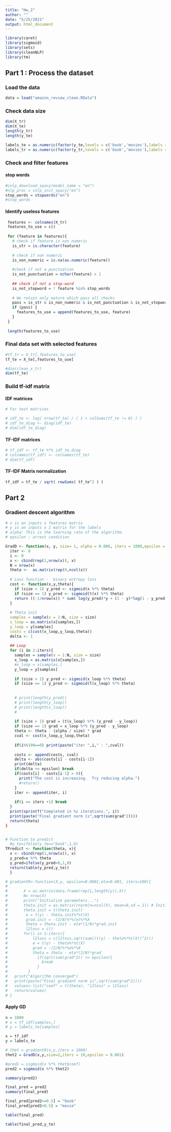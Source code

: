 ```yaml
---
title: "Hw_2"
author: ""
date: "5/25/2021"
output: html_document
---
```


```r
library(caret)
library(sigmoid)
library(sets)
library(cleanNLP)
library(tm)
```

## Part 1 : Process the dataset

### Load the data 
```r
data = load("amazon_review_clean.RData")
```

### Check data size 
```r
dim(X_tr)
dim(X_te)
length(y_tr)
length(y_te)
```

```r
labels_te = as.numeric(factor(y_te,levels = c('book','movies'),labels = c(0,1)))
labels_tr = as.numeric(factor(y_tr,levels = c('book','movies'),labels = c(0,1)))

```

### Check and filter features 
#### stop words
```r

#cnlp_download_spacy(model_name = "en")
#nlp_proc = cnlp_init_spacy("en")
stop_words = stopwords("en")
#stop_words

```

#### Identify useless features 
```r

 features <- colnames(X_tr)
 features_to_use = c()
 
 for (feature in features){
   # check if feature is non numeric 
   is_str = is.character(feature)  
   
   # check if non numeric 
   is_non_numeric = is.na(as.numeric(feature))
   
   #check if not a punctuation
   is_not_punctuation = nchar(feature) > 1
   
   ## check if not a stop-word
   is_not_stopword = ! feature %in% stop_words
   
   # We retain only eature which pass all checks
   pass = is_str & is_non_numeric & is_not_punctuation & is_not_stopword
   if (pass) {
     features_to_use = append(features_to_use, feature)
   }
 }
 
 length(features_to_use)
```


### Final data set with  selected features 

```r
#tf_tr = X_tr[,features_to_use]
tf_te = X_te[,features_to_use]
```

```r
#dim(clean_x_tr)
dim(tf_te)
```

### Build tf-idf matrix 

#### IDF matrices
```r
# For test matrices

# idf_te <- log( nrow(tf_te) / ( 1 + colSums(tf_te != 0) ) )
# idf_te_diag <- diag(idf_te)
# dim(idf_te_diag)

```

#### TF-IDF matrices

```r
# tf_idf <- tf_te %*% idf_te_diag
# colnames(tf_idf) <- colnames(tf_te)
# dim(tf_idf)
```
#### TF-IDF Matrix normalization

```r
tf_idf = tf_te / sqrt( rowSums( tf_te^2 ) )
```

## Part 2

### Gradient descent algorithm

```r
# x is an inputs x features matrix
# y is an inputs x 1 matrix for the labels 
# alpha: This is the learning rate of the algorithm.
# epsilon : arrest condition 

GradD <- function(x, y, size= 1, alpha = 0.006, iters = 1000,epsilon = 0.0001){
  iter <- 0
  i <- 0
  x <- cbind(rep(1,nrow(x)), x)
  N = nrow(x)
  theta <-  as.matrix(rep(0,ncol(x))
  
  # Loss function -  binary entropy loss 
  cost <- function(x,y,theta){
    if (size > 1) y_pred <- sigmoid(x %*% theta)
    if (size == 1) y_pred <- sigmoid(t(x) %*% theta)
    return ((-1/nrow(x)) * sum( log(y_pred)*y + (1 - y)*log(1 - y_pred) ))
  }
  
  # Theta init 
  samples = sample(x = 1:N, size = size)
  x_loop = as.matrix(x[samples,])
  y_loop = y[samples]
  costs = c(cost(x_loop,y_loop,theta))
  delta <- 1
  
  ## Loop 
  for (i in 2:iters){
    samples = sample(x = 1:N, size = size)
    x_loop = as.matrix(x[samples,])
    #x_loop = x[samples,]
    y_loop = y[samples]
    
    if (size > 1) y_pred <- sigmoid(x_loop %*% theta)
    if (size == 1) y_pred <- sigmoid(t(x_loop) %*% theta)
    
    
    # print(length(y_pred))
    # print(length(y_loop))
    # print(length(x_loop))
    # 
    
    if (size > 1) grad = (t(x_loop) %*% (y_pred - y_loop))
    if (size == 1) grad = x_loop %*% (y_pred - y_loop)
    theta <- theta - (alpha / size) * grad
    cval <- cost(x_loop,y_loop,theta)
    
    if(i%%100==0) print(paste("iter ",i," : ",cval))
    
    costs <- append(costs, cval)
    delta <- abs(costs[i] - costs[i-1])
    print(delta)
    if(delta <= epsilon) break
    if(costs[i] - costs[i-1] > 0){
      print("The cost is increasing.  Try reducing alpha.")
      #return()
    }
    iter <- append(iter, i)
   
    if(i == iters +1) break
  }
  print(sprintf("Completed in %i iterations.", i))
  print(paste("Final gradient norm is",sqrt(sum(grad^2))))
  return(theta)
}


# Function to predict 
  #y_te=ifelse(y_te=="book",1,0)
TPredict <- function(theta, x){
  x <- cbind(rep(1,nrow(x)), x)
  y_pred=x %*% theta
  y_pred=ifelse(y_pred>0,1,0)
  return(table(y_pred,y_te))
  }


```


```r
# gradientR<-function(X,y, epsilon=0.0001,eta=0.001, iters=100){
#       
#       X = as.matrix(data.frame(rep(1,length(y)),X))
#       N= nrow(X)
#       print("Initialize parameters...")
#       theta.init = as.matrix(rnorm(n=ncol(X), mean=0,sd = 1)) # Initialize theta
#       theta.init = t(theta.init)
#        e = t(y) - theta.init%*%t(X)
#        grad.init = -(2/N)%*%(e)%*%X
#        theta = theta.init - eta*(1/N)*grad.init
#        l2loss = c()
#       for(i in 1:iters){
#           l2loss = c(l2loss,sqrt(sum((t(y) - theta%*%t(X))^2)))
#           e = t(y) - theta%*%t(X)
#           grad = -(2/N)%*%e%*%X
#           theta = theta - eta*(2/N)*grad
#             if(sqrt(sum(grad^2)) <= epsilon){
#               break
#             }
#         }
#   print("Algorithm converged")
#   print(paste("Final gradient norm is",sqrt(sum(grad^2))))
#   values<-list("coef" = t(theta), "l2loss" = l2loss)
#   return(values)
# }
```


#### Apply GD 

```r
n = 1000
# x = tf_idf[samples,]
# y = labels_te[samples]

x = tf_idf
y = labels_te

# thet = gradientR(x,y,iters = 1000)
thet2 = GradD(x,y,size=2,iters = 10,epsilon = 0.001)
```



```r
#pred1 = sigmoid(x %*% thet$coef)
pred2 = sigmoid(x %*% thet2)

```


```r
summary(pred2)
```

```r
final_pred = pred2
summary(final_pred)


```


```r
final_pred[pred2>=0.5] = "book"
final_pred[pred2<0.5] = "movie"
```

```r
table(final_pred)
```

```r
table(final_pred,y_te)
```

